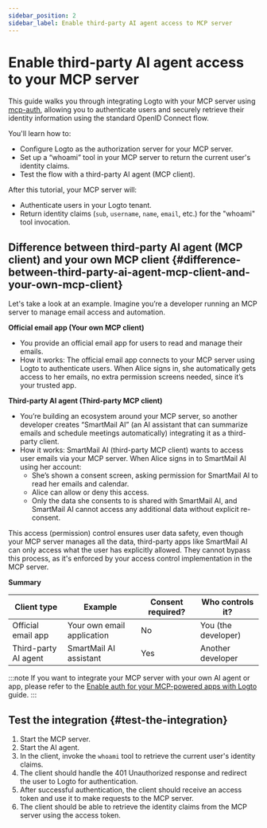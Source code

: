 ```yaml
---
sidebar_position: 2
sidebar_label: Enable third-party AI agent access to MCP server
---
```



# Enable third-party AI agent access to your MCP server

This guide walks you through integrating Logto with your MCP server using [mcp-auth](https://mcp-auth.dev), allowing you to authenticate users and securely retrieve their identity information using the standard OpenID Connect flow.

You'll learn how to:

- Configure Logto as the authorization server for your MCP server.
- Set up a “whoami” tool in your MCP server to return the current user's identity claims.
- Test the flow with a third-party AI agent (MCP client).

After this tutorial, your MCP server will:

- Authenticate users in your Logto tenant.
- Return identity claims (`sub`, `username`, `name`, `email`, etc.) for the "whoami" tool invocation.

## Difference between third-party AI agent (MCP client) and your own MCP client \{#difference-between-third-party-ai-agent-mcp-client-and-your-own-mcp-client}

Let's take a look at an example. Imagine you’re a developer running an MCP server to manage email access and automation.

**Official email app (Your own MCP client)**

- You provide an official email app for users to read and manage their emails.
- How it works: The official email app connects to your MCP server using Logto to authenticate users. When Alice signs in, she automatically gets access to her emails, no extra permission screens needed, since it’s your trusted app.

**Third-party AI agent (Third-party MCP client)**

- You’re building an ecosystem around your MCP server, so another developer creates “SmartMail AI” (an AI assistant that can summarize emails and schedule meetings automatically) integrating it as a third-party client.
- How it works: SmartMail AI (third-party MCP client) wants to access user emails via your MCP server. When Alice signs in to SmartMail AI using her account:
  - She’s shown a consent screen, asking permission for SmartMail AI to read her emails and calendar.
  - Alice can allow or deny this access.
  - Only the data she consents to is shared with SmartMail AI, and SmartMail AI cannot access any additional data without explicit re-consent.

This access (permission) control ensures user data safety, even though your MCP server manages all the data, third-party apps like SmartMail AI can only access what the user has explicitly allowed. They cannot bypass this process, as it's enforced by your access control implementation in the MCP server.

**Summary**

| Client type          | Example                    | Consent required? | Who controls it?    |
| -------------------- | -------------------------- | ----------------- | ------------------- |
| Official email app   | Your own email application | No                | You (the developer) |
| Third-party AI agent | SmartMail AI assistant     | Yes               | Another developer   |

:::note
If you want to integrate your MCP server with your own AI agent or app, please refer to the [Enable auth for your MCP-powered apps with Logto](./mcp-server-add-auth) guide.
:::

<Prerequisites isThirdParty />

<ConfigureThirdPartyAiAgent serviceName="MCP server" />

<SetUpServer />

## Test the integration \{#test-the-integration}

1. Start the MCP server.
2. Start the AI agent.
3. In the client, invoke the `whoami` tool to retrieve the current user's identity claims.
4. The client should handle the 401 Unauthorized response and redirect the user to Logto for authentication.
5. After successful authentication, the client should receive an access token and use it to make requests to the MCP server.
6. The client should be able to retrieve the identity claims from the MCP server using the access token.

<SampleCode />
